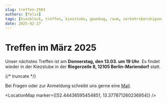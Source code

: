 ```yaml
---
slug: treffen-2503
authors: [felix]
tags: [kiezblock, treffen, kiezstube, gewobag, raum, verkehrsberuhigung, sicherheit, meinung, beteiligung]
date: 2025-02-27    
---
```



# Treffen im März 2025

Unser nächstes Treffen ist am **Donnerstag, den 13.03. um 19 Uhr**. Es findet wieder in der Kiezstube in der **Riegerzeile 8, 12105 Berlin-Mariendorf** statt.

{/* truncate */}

Bei Fragen oder zur Anmeldung schreibt uns gerne eine [Mail](mailto:mariendorf@kiezblocks.de).

<LocationMap marker={[52.44436595454851, 13.377871260236954]} />
